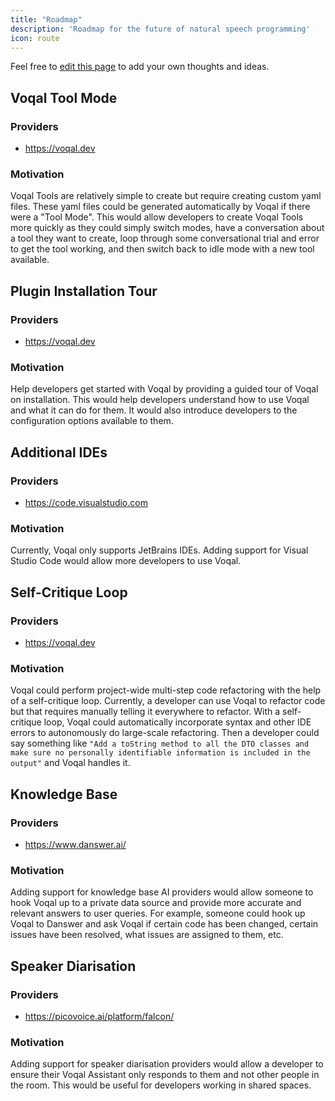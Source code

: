 ```yaml
---
title: "Roadmap"
description: 'Roadmap for the future of natural speech programming'
icon: route
---
```


<Note>Feel free to [edit this page](https://github.com/voqal/docs/edit/master/roadmap/overview.mdx) to add your own thoughts and ideas.</Note>

## Voqal Tool Mode

### Providers

- https://voqal.dev

### Motivation

Voqal Tools are relatively simple to create but require creating custom yaml files. These yaml files could be generated
automatically by Voqal if there were a "Tool Mode". This would allow developers to create Voqal Tools more quickly as
they could simply switch modes, have a conversation about a tool they want to create, loop through some conversational
trial and error to get the tool working, and then switch back to idle mode with a new tool available.

## Plugin Installation Tour

### Providers

- https://voqal.dev

### Motivation

Help developers get started with Voqal by providing a guided tour of Voqal on installation. This would help developers
understand how to use Voqal and what it can do for them. It would also introduce developers to the configuration options
available to them.

## Additional IDEs

### Providers

- https://code.visualstudio.com

### Motivation

Currently, Voqal only supports JetBrains IDEs.
Adding support for Visual Studio Code would allow more developers to use Voqal.

## Self-Critique Loop

### Providers

- https://voqal.dev

### Motivation

Voqal could perform project-wide multi-step code refactoring with the help of a self-critique loop.
Currently, a developer can use Voqal to refactor code but that requires manually telling it everywhere to refactor.
With a self-critique loop, Voqal could automatically incorporate syntax and other IDE errors to autonomously
do large-scale refactoring. Then a developer could say something like `"Add a toString method to all the DTO classes and
make sure no personally identifiable information is included in the output"` and Voqal handles it.

## Knowledge Base

### Providers

- https://www.danswer.ai/

### Motivation

Adding support for knowledge base AI providers would allow someone to hook Voqal up to a private data source
and provide more accurate and relevant answers to user queries. For example, someone could hook up Voqal to Danswer
and ask Voqal if certain code has been changed, certain issues have been resolved, what issues are assigned to them, etc.

## Speaker Diarisation

### Providers

- https://picovoice.ai/platform/falcon/

### Motivation

Adding support for speaker diarisation providers would allow a developer to ensure their Voqal Assistant only responds
to them and not other people in the room. This would be useful for developers working in shared spaces.
